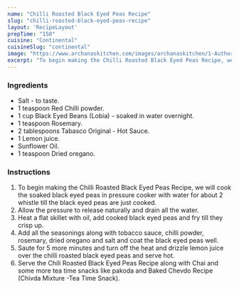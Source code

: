 ---
name: "Chilli Roasted Black Eyed Peas Recipe"
slug: "chilli-roasted-black-eyed-peas-recipe"
layout: 'RecipeLayout'
prepTime: "150"
cuisine: "Continental"
cuisineSlug: "continental"
image: "https://www.archanaskitchen.com/images/archanaskitchen/1-Author/sibyl_sunitha/Chilli_Roasted_Black_Eyed_Peas_Recipe.jpg"
excerpt: "To begin making the Chilli Roasted Black Eyed Peas Recipe, we will cook the soaked black eyed peas in pressure cooker with water for about 2 whistle till the black eyed peas are just cooked"
---

### Ingredients

- Salt - to taste.
- 1 teaspoon Red Chilli powder.
- 1 cup Black Eyed Beans (Lobia) - soaked in water overnight.
- 1 teaspoon Rosemary.
- 2 tablespoons Tabasco Original - Hot Sauce.
- 1 Lemon juice.
- Sunflower Oil.
- 1 teaspoon Dried oregano.

### Instructions

1. To begin making the Chilli Roasted Black Eyed Peas Recipe, we will cook the soaked black eyed peas in pressure cooker with water for about 2 whistle till the black eyed peas are just cooked.
1. Allow the pressure to release naturally and drain all the water.
1. Heat a flat skillet with oil, add cooked black eyed peas and fry till they crisp up.
1. Add all the seasonings along with tobacco sauce, chilli powder, rosemary, dried oregano and salt and coat the black eyed peas well.
1. Saute for 5 more minutes and turn off the heat and drizzle lemon juice over the chilli roasted black eyed peas and serve hot.
1. Serve the Chili Roasted Black Eyed Peas Recipe along with Chai and some more tea time snacks like pakoda and Baked Chevdo Recipe (Chivda Mixture -Tea Time Snack).
